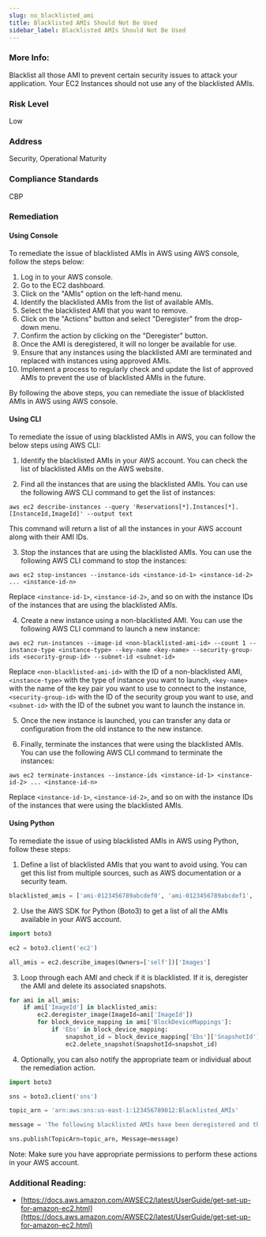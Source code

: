 ```yaml
---
slug: no_blacklisted_ami
title: Blacklisted AMIs Should Not Be Used
sidebar_label: Blacklisted AMIs Should Not Be Used
---
```


### More Info:

Blacklist all those AMI to prevent certain security issues to attack your application. Your EC2 Instances should not use any of the blacklisted AMIs.

### Risk Level

Low

### Address

Security, Operational Maturity

### Compliance Standards

CBP

### Remediation

#### Using Console

To remediate the issue of blacklisted AMIs in AWS using AWS console, follow the steps below:

1. Log in to your AWS console.
2. Go to the EC2 dashboard.
3. Click on the "AMIs" option on the left-hand menu.
4. Identify the blacklisted AMIs from the list of available AMIs.
5. Select the blacklisted AMI that you want to remove.
6. Click on the "Actions" button and select "Deregister" from the drop-down menu.
7. Confirm the action by clicking on the "Deregister" button.
8. Once the AMI is deregistered, it will no longer be available for use.
9. Ensure that any instances using the blacklisted AMI are terminated and replaced with instances using approved AMIs.
10. Implement a process to regularly check and update the list of approved AMIs to prevent the use of blacklisted AMIs in the future.

By following the above steps, you can remediate the issue of blacklisted AMIs in AWS using AWS console.

#### Using CLI

To remediate the issue of using blacklisted AMIs in AWS, you can follow the below steps using AWS CLI:

1. Identify the blacklisted AMIs in your AWS account. You can check the list of blacklisted AMIs on the AWS website.

2. Find all the instances that are using the blacklisted AMIs. You can use the following AWS CLI command to get the list of instances:

```
aws ec2 describe-instances --query 'Reservations[*].Instances[*].[InstanceId,ImageId]' --output text
```

This command will return a list of all the instances in your AWS account along with their AMI IDs.

3. Stop the instances that are using the blacklisted AMIs. You can use the following AWS CLI command to stop the instances:

```
aws ec2 stop-instances --instance-ids <instance-id-1> <instance-id-2> ... <instance-id-n>
```

Replace `<instance-id-1>`, `<instance-id-2>`, and so on with the instance IDs of the instances that are using the blacklisted AMIs.

4. Create a new instance using a non-blacklisted AMI. You can use the following AWS CLI command to launch a new instance:

```
aws ec2 run-instances --image-id <non-blacklisted-ami-id> --count 1 --instance-type <instance-type> --key-name <key-name> --security-group-ids <security-group-id> --subnet-id <subnet-id>
```

Replace `<non-blacklisted-ami-id>` with the ID of a non-blacklisted AMI, `<instance-type>` with the type of instance you want to launch, `<key-name>` with the name of the key pair you want to use to connect to the instance, `<security-group-id>` with the ID of the security group you want to use, and `<subnet-id>` with the ID of the subnet you want to launch the instance in.

5. Once the new instance is launched, you can transfer any data or configuration from the old instance to the new instance.

6. Finally, terminate the instances that were using the blacklisted AMIs. You can use the following AWS CLI command to terminate the instances:

```
aws ec2 terminate-instances --instance-ids <instance-id-1> <instance-id-2> ... <instance-id-n>
```

Replace `<instance-id-1>`, `<instance-id-2>`, and so on with the instance IDs of the instances that were using the blacklisted AMIs.

#### Using Python

To remediate the issue of using blacklisted AMIs in AWS using Python, follow these steps:

1. Define a list of blacklisted AMIs that you want to avoid using. You can get this list from multiple sources, such as AWS documentation or a security team.

```python
blacklisted_amis = ['ami-0123456789abcdef0', 'ami-0123456789abcdef1', 'ami-0123456789abcdef2']
```

2. Use the AWS SDK for Python (Boto3) to get a list of all the AMIs available in your AWS account.

```python
import boto3

ec2 = boto3.client('ec2')

all_amis = ec2.describe_images(Owners=['self'])['Images']
```

3. Loop through each AMI and check if it is blacklisted. If it is, deregister the AMI and delete its associated snapshots.

```python
for ami in all_amis:
    if ami['ImageId'] in blacklisted_amis:
        ec2.deregister_image(ImageId=ami['ImageId'])
        for block_device_mapping in ami['BlockDeviceMappings']:
            if 'Ebs' in block_device_mapping:
                snapshot_id = block_device_mapping['Ebs']['SnapshotId']
                ec2.delete_snapshot(SnapshotId=snapshot_id)
```

4. Optionally, you can also notify the appropriate team or individual about the remediation action.

```python
import boto3

sns = boto3.client('sns')

topic_arn = 'arn:aws:sns:us-east-1:123456789012:Blacklisted_AMIs'

message = 'The following blacklisted AMIs have been deregistered and their associated snapshots have been deleted: {}'.format(blacklisted_amis)

sns.publish(TopicArn=topic_arn, Message=message)
```

Note: Make sure you have appropriate permissions to perform these actions in your AWS account.

### Additional Reading:

- [https://docs.aws.amazon.com/AWSEC2/latest/UserGuide/get-set-up-for-amazon-ec2.html](https://docs.aws.amazon.com/AWSEC2/latest/UserGuide/get-set-up-for-amazon-ec2.html) 

